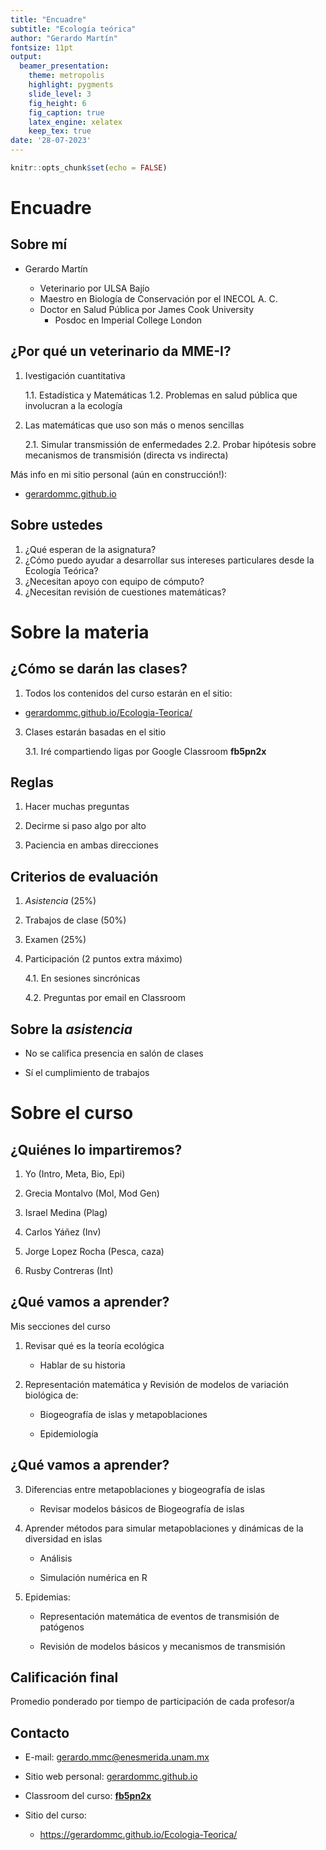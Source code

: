 ```yaml
---
title: "Encuadre" 
subtitle: "Ecología teórica"
author: "Gerardo Martín"
fontsize: 11pt
output: 
  beamer_presentation:
    theme: metropolis
    highlight: pygments
    slide_level: 3
    fig_height: 6
    fig_caption: true
    latex_engine: xelatex
    keep_tex: true
date: '28-07-2023'
---
```


```r
knitr::opts_chunk$set(echo = FALSE)
```

# Encuadre

## Sobre mí

- Gerardo Martín
    
    - Veterinario por ULSA Bajío
    - Maestro en Biología de Conservación por el INECOL A. C.
    - Doctor en Salud Pública por James Cook University
        - Posdoc en Imperial College London
        
## ¿Por qué un veterinario da MME-I?

1. Ivestigación cuantitativa

    1.1. Estadística y Matemáticas
    1.2. Problemas en salud pública que involucran a la ecología
    
2. Las matemáticas que uso son más o menos sencillas

    2.1. Simular transmissión de enfermedades
    2.2. Probar hipótesis sobre mecanismos de transmisión (directa vs indirecta)
    
Más info en mi sitio personal (aún en construcción!):

- [gerardommc.github.io](https://gerardommc.gihub.io)
    
## Sobre ustedes

1. ¿Qué esperan de la asignatura?
2. ¿Cómo puedo ayudar a desarrollar sus intereses particulares desde la Ecología Teórica?
3. ¿Necesitan apoyo con equipo de cómputo?
4. ¿Necesitan revisión de cuestiones matemáticas?

# Sobre la materia

## ¿Cómo se darán las clases?

1. Todos los contenidos del curso estarán en el sitio:

- [gerardommc.github.io/Ecologia-Teorica/](https://gerardommc.github.io/Ecologia-Teorica/)

3. Clases estarán basadas en el sitio
    
    3.1. Iré compartiendo ligas por Google Classroom **fb5pn2x**

## Reglas 

1. Hacer muchas preguntas

2. Decirme si paso algo por alto

3. Paciencia en ambas direcciones

## Criterios de evaluación

1. *Asistencia* (25%)

2. Trabajos de clase (50%)

3. Examen (25%)

4. Participación (2 puntos extra máximo)

    4.1. En sesiones sincrónicas
    
    4.2. Preguntas por email en Classroom

## Sobre la *asistencia*

- No se califica presencia en salón de clases

- Sí el cumplimiento de trabajos

# Sobre el curso

## ¿Quiénes lo impartiremos?

1. Yo (Intro, Meta, Bio, Epi)

2. Grecia Montalvo (Mol, Mod Gen)

3. Israel Medina (Plag)

4. Carlos Yáñez (Inv)

5. Jorge Lopez Rocha (Pesca, caza)

6. Rusby Contreras (Int)

## ¿Qué vamos a aprender?

Mis secciones del curso

1. Revisar qué es la teoría ecológica

    - Hablar de su historia
    
2. Representación matemática y Revisión de modelos de variación biológica de: 

    - Biogeografía de islas y metapoblaciones
    
    - Epidemiología
    
## ¿Qué vamos a aprender?
    
3. Diferencias entre metapoblaciones y biogeografía de islas

    - Revisar modelos básicos de Biogeografía de islas
    
4. Aprender métodos para simular metapoblaciones y dinámicas de la diversidad en islas

    - Análisis
    
    - Simulación numérica en R
    
5. Epidemias:

    - Representación matemática de eventos de transmisión de patógenos
    
    - Revisión de modelos básicos y mecanismos de transmisión
    
## Calificación final

Promedio ponderado por tiempo de participación de cada profesor/a

## Contacto

- E-mail: [gerardo.mmc@enesmerida.unam.mx](mailto:gerardo.mmc@enesmerida.unam.mx)

- Sitio web personal: [gerardommc.github.io](https://gerardommc.github.com)

- Classroom del curso: [**fb5pn2x**](https://classroom.google.com/c/NjE3NDQ4Njg5NDgz?cjc=fb5pn2x)

- Sitio del curso:

    - [https://gerardommc.github.io/Ecologia-Teorica/](https://gerardommc.github.io/Ecologia-Teorica/)



